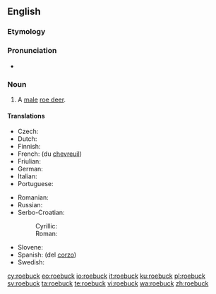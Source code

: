 ==English==

===Etymology===
{{compound|roe|buck|gloss2=male deer|lang=en}}

===Pronunciation===
* {{audio|en-us-roebuck.ogg|Audio (US)|lang=en}}

===Noun===
{{en-noun}}

# A [[male]] [[roe deer]].

====Translations====
{{trans-top|a male roe deer}}
* Czech: {{t+|cs|srnec|m}}
* Dutch: {{t|nl|reebok|m}}
* Finnish: {{t|fi|uroskauris}}
* French: {{t+|fr|cerf|m}} (du [[chevreuil]])
* Friulian: {{t|fur|cjavrûl|m}}
* German: {{t+|de|Rehbock|m}}
* Italian: {{t+|it|capriolo|m}}
* Portuguese: {{t+|pt|corço|m}}
{{trans-mid}}
* Romanian: {{t+|ro|căprior|m}}
* Russian: {{t|ru|[[саме́ц]] [[косуля|косу́ли]]|m|sc=Cyrl}}
* Serbo-Croatian:
*: Cyrillic: {{t|sh|срндаћ|m}}
*: Roman: {{t+|sh|srndać|m}}
* Slovene: {{t|sl|srnjak|m}}
* Spanish: {{t+|es|ciervo|m}} (del [[corzo]])
* Swedish: {{t+|sv|råbock}}
{{trans-bottom}}

{{catlangcode|en|Cervids|Male animals}}

[[cy:roebuck]]
[[eo:roebuck]]
[[io:roebuck]]
[[it:roebuck]]
[[ku:roebuck]]
[[pl:roebuck]]
[[sv:roebuck]]
[[ta:roebuck]]
[[te:roebuck]]
[[vi:roebuck]]
[[wa:roebuck]]
[[zh:roebuck]]